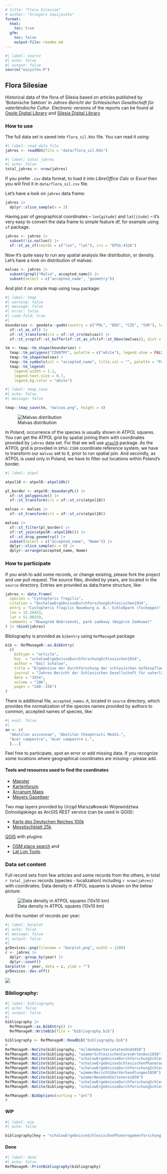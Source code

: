 ```yaml
---
# title: "Flora Silesiae"
# author: "Grzegorz Sapijaszko"
format: 
  html:
    toc: true
  gfm: 
    toc: false
    output-file: readme.md
---
```


```r
#| label: source
#| echo: false
#| output: false
source("wszystko.R")
```

## Flora Silesiae

Historical data of the flora of Silesia based on articles published by 'Botanische Sektion' in *Jahres-Bericht der Schlesischen Gesellschaft für vaterländische Cultur*. Electronic versions of the reports can be found at [Opole Digital Library](https://www.obc.opole.pl/dlibra/publication/8613#structure) and [Silesia Digital Library](https://www.sbc.org.pl/dlibra/publication/11059#structure)


### How to use

The full data set is saved into `flora_sil.Rds` file. You can read it using:

```r
#| label: read data file
jahres <- readRDS(file = "data/flora_sil.Rds")
```

```r
#| label: total jahres
#| echo: false
total_jahres <- nrow(jahres)
```

If you prefer `.csv` data format, to load it into *LibreOffice Calc* or *Excel* then you will find it in `data/flora_sil.csv` file.

Let's have a look on `jahres` data frame:

:::{.column-page}
```r

jahres |>
  dplyr::slice_sample(n = 3) 
```
:::

Having pair of geographical coordinates -- `lon[gitude]` and `lat[itude]` -- it's very easy to convert the data frame to simple feature df, for example using `sf` package.

```r
jahres <- jahres |>
  subset(!is.na(lon)) |>
  sf::st_as_sf(coords = c("lon", "lat"), crs = "EPSG:4326")
```

Now it's quite easy to run any spatial analysis like distribution, or density. Let's have a look on distribution of malvas:

```r
malvas <- jahres |>
  subset(grepl("Malva", accepted_name)) |>
  subset(select = c("accepted_name", "geometry"))
```

And plot it on simple map using `tmap` package:

```r
#| label: tmap
#| warning: false
#| message: false
#| error: false
#| code-fold: true
#| 
boundaries <- geodata::gadm(country = c("POL", "DEU", "CZE", "SVK"), level=1, path = "data") |>
  sf::st_as_sf() |>
  sf::st_transform(crs = sf::st_crs(malvas)) |>
  sf::st_crop(sf::st_buffer(sf::st_as_sfc(sf::st_bbox(malvas)), dist = 10000))

tm <- tmap::tm_shape(boundaries) +
  tmap::tm_polygons("COUNTRY", palette = c("white"), legend.show = FALSE) +
  tmap::tm_shape(malvas) +
  tmap::tm_symbols(col = "accepted_name", title.col = "", palette = "Paired", size = 0.6, shape = 16) +
  tmap::tm_legend(
    legend.width = 1.1,
    legend.text.size = 0.7,
    legend.bg.color = "white")
```

```r
#| label: tmap_save
#| echo: false
#| message: false

tmap::tmap_save(tm, "malvas.png", height = 4)
```



![Malvas distribution](malvas.png)

In Poland, occurrence of the species is usually shown in ATPOL squares. You can get the ATPOL grid by spatial joining them with coordinates provided by `jahres` data set. For that we will use [`atpolR`](https://github.com/gsapijaszko/atpolR) package. As the ATPOL grid is provided in `EPSG:2180` coordinate reference system, we have to transform our `malvas` set to it, prior to run spatial join. And secondly, as ATPOL is used only in Poland, we have to filter out locations within Poland's border.

```r
#| label: atpol

atpol10 <- atpolR::atpol10k()

pl_border <- atpolR::boundaryPL() |>
  sf::st_polygonize() |>
  sf::st_transform(crs = sf::st_crs(atpol10))

malvas <- malvas |>
  sf::st_transform(crs = sf::st_crs(atpol10))

malvas |>
  sf::st_filter(pl_border) |>
  sf::st_join(atpolR::atpol10k()) |>
  sf::st_drop_geometry() |>
  subset(select = c("accepted_name", "Name")) |>
  dplyr::slice_sample(n = 8) |>
  dplyr::arrange(accepted_name, Name)

```

### How to participate

If you wish to add some records, or change existing, please fork the project and use pull request. The source files, divided by years, are located in the `source` directory. Entries are provided as data.frame structure, like:

```r
jahres <- data.frame(
  species = "Cystopteris fragilis",
  citation = "@schalowErgebnisseDurchforschungSchlesischen1934",
  entry = "Cystopteris fragilis Naumburg a. B.: Schloßpark (Tscheppe)!; [...]",
  lon = 15.24453, 
  lat = 51.80259,
  comments = "Nowogród Bobrzański, park zamkowy (Wzgórze Zamkowe)"
) |> rbind(jahres)
```

Bibliography is provided as `bibentry` using `RefManageR` package

```r
bib <- RefManageR::as.BibEntry(
  c(
    bibtype = "article",
    key  = "schalowErgebnisseDurchforschungSchlesischen1934",
    author = "Emil Schalow",
    title = "Ergebnisse der Durchforschung der schlesischen Gefässpflanzenwelt im Jahre 1933",
    journal = "Jahres-Bericht der Schlesischen Gesellschaft für vaterländische Cultur. 1933, Jg.106",
    date = "1934",
    volume = "106", 
    pages = "140--156")
)
```

There is additional file, `accepted_names.R`, located in `source` directory, which provides the normalization of the species names provided by authors to common, accepted names of species, like:

```r
#| eval: false
#| 
an <- c(
  "Abutilon avicennae", "Abutilon theophrasti Medik.",
  "Acer campestre", "Acer campestre L.", 
  [...]
```

Feel free to participate, spot an error or add missing data. If you recognize some locations where geographical coordinates are missing -- please add.

#### Tools and resources used to find the coordinates

+ [Mapster](http://igrek.amzp.pl/)
+ [Kartenforum](https://kartenforum.slub-dresden.de/)
+ [Arcanum Maps](https://maps.arcanum.com/en/map/europe-19century-secondsurvey/)
+ [Meyers Gazetteer](https://www.meyersgaz.org/)

Two map layers provided by Urząd Marszałkowski Województwa Dolnośląskiego as ArcGIS REST service (can be used in QGIS):

+ [Karte des Deutschen Reiches 100k](https://geoportal.dolnyslask.pl/gprest/services/UMWD_DEUTSCHEN_100/MapServer/)
+ [Messtischblatt 25k](https://geoportal.dolnyslask.pl/gprest/services/UMWD_Messtischblat_nowsze/MapServer/)

[QGIS](https://qgis.org) with plugins:

+ [OSM place search](https://github.com/xcaeag/Nominatim-Qgis-Plugin) and 
+ [Lat Lon Tools](https://github.com/NationalSecurityAgency/qgis-latlontools-plugin).

### Data set content

Full record sets from few articles and some records from the others, in total `r total_jahres` records (species - localization) including `r nrow(jahres)` with coordinates. Data density in ATPOL squares is shown on the below picture:

![Data density in ATPOL squares (10x10 km)](atpol_plot.png)

And the number of records per year:

```r
#| label: barplot
#| echo: false
#| message: false
#| output: false
#| 
grDevices::png(filename = "barplot.png", width = 1200)
c <- jahres |>
  dplyr::group_by(year) |>
  dplyr::count()
barplot(n ~ year, data = c, ylab = "") 
grDevices::dev.off()
```

![](barplot.png)

### Bibliography:

```r
#| label: bibliography
#| echo: false
#| output: false
#| 
bibliography |>
  RefManageR::as.BibEntry() |>
  RefManageR::WriteBib(file = "bibliography.bib")

bibliography <- RefManageR::ReadBib("bibliography.bib")
# 
RefManageR::NoCite(bibliography, "mildeUeberVarietatenUnd1850")
RefManageR::NoCite(bibliography, "wimmerSchlesischenCarexArtenAus1850")
RefManageR::NoCite(bibliography, "schalowErgebnisseDurchforschungSchlesischen1932")
RefManageR::NoCite(bibliography, "schalowErgebnisseSchlesischenPhanerogamenforschung1933")
RefManageR::NoCite(bibliography, "schalowErgebnisseDurchforschungSchlesischen1934")
RefManageR::NoCite(bibliography, "wimmerBerichtUberVerhandlungen1850")
RefManageR::NoCite(bibliography, "wimmerNeueUndSeltenere1850")
RefManageR::NoCite(bibliography, "schalowErgebnisseDurchforschungSchlesischen1935")
RefManageR::NoCite(bibliography, "schalowErgebnisseDurchforschungSchlesischen1936")

RefManageR::BibOptions(sorting = "ynt")
# 

```

#### WIP
```r
#| label: wip
#| echo: false

bibliography[key = "schalowErgebnisseSchlesischenPhanerogamenforschung1931"]
```

#### Done

```r
#| label: done
#| echo: false
RefManageR::PrintBibliography(bibliography)
```

